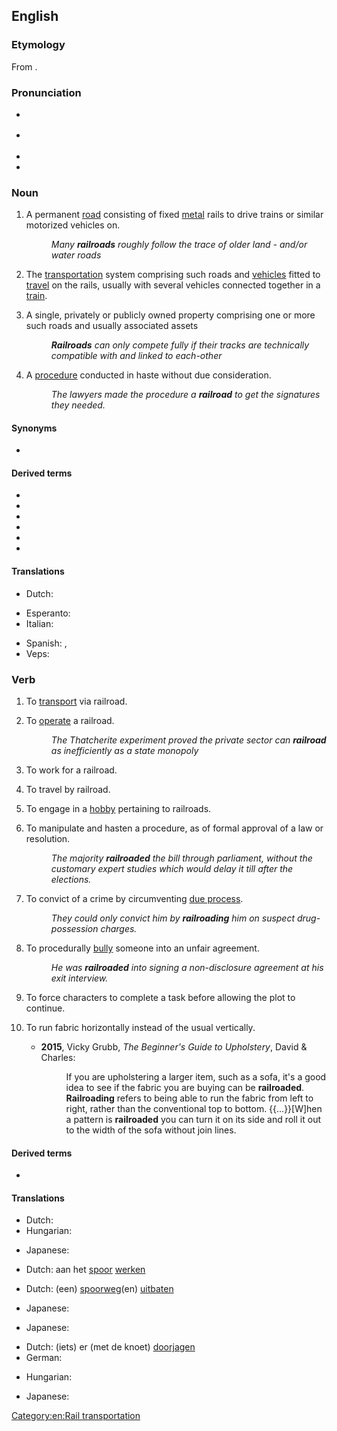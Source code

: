 ==English==
{{wikipedia}}

===Etymology===
From {{compound|en|rail|road}}.

===Pronunciation===
* {{a|GA}} {{IPA|en|/ˈɹeɪlɹoʊd/}}
* {{a|RP}} {{IPA|en|/ˈɹeɪlɹəʊd/}}
* {{hyph|en|rail|road}}
* {{audio|en|en-us-railroad.ogg|Audio (US)}}

===Noun===
{{en-noun}}

# {{lb|en|chiefly|US}} A permanent [[road]] consisting of fixed [[metal]] rails to drive trains or similar motorized vehicles on.
#: ''Many '''railroads''' roughly follow the trace of older land - and/or water roads''
# {{lb|en|chiefly|US}} The [[transportation]] system comprising such roads and [[vehicle]]s fitted to [[travel]] on the rails, usually with several vehicles connected together in a [[train]].
# {{lb|en|chiefly|US}} A single, privately or publicly owned property comprising one or more such roads and usually associated assets
#: '''''Railroads''' can only compete fully if their tracks are technically compatible with and linked to each-other''
# {{lb|en|figuratively}} A [[procedure]] conducted in haste without due consideration.
#: ''The lawyers made the procedure a '''railroad''' to get the signatures they needed.''

====Synonyms====
* {{l|en|railway}} {{gloss|Britain, Ireland and Commonwealth of Nations}}

====Derived terms====
{{der-top|Terms derived from ''railroad''}}
* {{l|en|granger railroad}}
* {{l|en|railroad car}}
* {{l|en|railroad flat}}
* {{l|en|railroad station}}
* {{l|en|railroad track}}
* {{l|en|railroad truck}}
{{der-bottom}}

====Translations====
{{trans-see|permanent road consisting of fixed metal rails|railway}}

{{trans-see|transportation system|railway}}

{{trans-top|unduly hastened procedure}}
* Dutch: {{t|nl|sneltreinprocedure|m|f}}
{{trans-mid}}
{{trans-bottom}}

{{checktrans-top}}
* Esperanto: {{t+check|eo|fervojo}}
* Italian: {{t+check|it|ferrovia|f}}
{{trans-mid}}
* Spanish: {{t+check|es|ferrocarril|m}}, {{t+check|es|riel|m}}
* Veps: {{t-check|vep|raudte}}
{{trans-bottom}}

===Verb===
{{en-verb}}

# {{lb|en|transitive}} To [[transport]] via railroad.
# {{lb|en|intransitive}} To [[operate]] a railroad.
#: ''The Thatcherite experiment proved the private sector can '''railroad''' as inefficiently as a state monopoly''
# {{lb|en|intransitive}} To work for a railroad.
# {{lb|en|intransitive}} To travel by railroad.
# {{lb|en|intransitive}} To engage in a [[hobby]] pertaining to railroads.
# {{lb|en|transitive}} To manipulate and hasten a procedure, as of formal approval of a law or resolution.
#: ''The majority '''railroaded''' the bill through parliament, without the customary expert studies which would delay it till after the elections.''
# {{lb|en|transitive}} To convict of a crime by circumventing [[due process]].
#: ''They could only convict him by '''railroading''' him on suspect drug-possession charges.''
# {{lb|en|transitive}} To procedurally [[bully]] someone into an unfair agreement.
#: ''He was '''railroaded''' into signing a non-disclosure agreement at his exit interview.''
# {{lb|en|role-playing games}} To force characters to complete a task before allowing the plot to continue.
# {{lb|en|upholstery}} To run fabric horizontally instead of the usual vertically.
#* '''2015''', Vicky Grubb, ''The Beginner's Guide to Upholstery'', David & Charles:
#*: If you are upholstering a larger item, such as a sofa, it's a good idea to see if the fabric you are buying can be '''railroaded'''. '''Railroading''' refers to being able to run the fabric from left to right, rather than the conventional top to bottom. {{...}}[W]hen a pattern is '''railroaded''' you can turn it on its side and roll it out to the width of the sofa without join lines.

====Derived terms====
* {{l|en|railroader}}

====Translations====
{{trans-top|to transport via railroad}}
* Dutch: {{t|nl|versporen}}
* Hungarian: {{t|hu|vasúton szállít}}
{{trans-mid}}
* Japanese: {{t|ja|鉄道輸送する|tr=''tetsudō-yusō suru''}}
{{trans-bottom}}

{{trans-top|to work for a railroad}}
* Dutch: aan het [[spoor]] [[werken]]
{{trans-mid}}
{{trans-bottom}}

{{trans-top|to operate a railroad}}
* Dutch: (een) [[spoorweg]](en) [[uitbaten]]
{{trans-mid}}
* Japanese: {{qualifier|phrase}} {{t|ja|鉄道を経営する|tr=''tetsudō wo keiei suru''}}
{{trans-bottom}}

{{trans-top|to engage in a hobby pertaining to railroads}}
* Japanese: {{qualifier|phrase}} {{t|ja|鉄道模型をする|tr=''tetsudō-mokei wo suru''}}
{{trans-mid}}
{{trans-bottom}}

{{trans-top|to manipulate and hasten a procedure}}
* Dutch: (iets) er (met de knoet) [[doorjagen]]
* German: {{t|de|[[peitschen]] ([[durch]])}}
{{trans-mid}}
{{trans-bottom}}

{{trans-top|to prepare a rapid summary process}}
* Hungarian: {{t+|hu|keresztülhajt}}
{{trans-mid}}
* Japanese: {{qualifier|phrase}} {{t|ja|強引に通過させる|tr=''gōin ni tsūka saseru''}}
{{trans-bottom}}

[[Category:en:Rail transportation]]